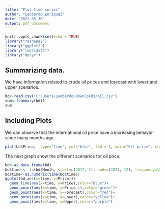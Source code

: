 ```yaml
---
title: "Plot time series"
author: "Leobardo Enriquez"
date: '2022-05-30'
output: pdf_document
---
```


```r
knitr::opts_chunk$set(echo = TRUE)
library("reshape2") 
library("ggplot2")
library("lubridate")
library("dplyr")
```

## Summarizing data. 

We have information related to crude oil prices and forecast with lower and upper scenarios. 



```r
bd<-read.csv("C:/Users/Leobardo/Downloads/oil.csv")
sum<-(summary(bd))
sum

```

## Including Plots

We can observe that the international oil price have a increasing behavior since many months ago.  

```r
plot(bd$Price,  type="line", col="blue", lwd = 1, main="Oil price", xlab="Time", ylab="Price (Dollars)")
```

The next graph show the different scenarios for oil price. 


```r
bd<-as.data.frame(bd)
bd$time <- ts(bd$Month, start=c(2017, 1), end=c(2023, 12), frequency=12)
bd$time<-as.numeric(time(bd$time)) 
ggplot(bd,aes(x=time, y=Price))+
  geom_line(aes(x=time, y=Price),color="blue")+
  geom_point(aes(x=time, y=Price.1),color="green")+
  geom_point(aes(x=time, y=Forecast),color="red")+
  geom_point(aes(x=time, y=Lower),color="yellow")+
  geom_point(aes(x=time, y=Upper),color="purple")

```

